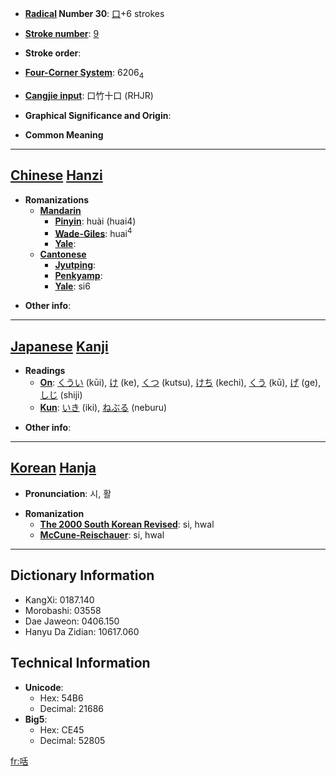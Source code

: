 * '''[[Wiktionary:Chinese radical index| Radical]] Number 30''': [[Wiktionary:Chinese radical index 口|口]]+6 strokes

* '''[[Wiktionary:Chinese total strokes index|Stroke number]]''': [[Wiktionary:Chinese total strokes index 9|9]]

* '''Stroke order''': 

* '''[[Wiktionary:Chinese four corner index|Four-Corner System]]''': 6206<sub>4</sub>

* '''[[Wiktionary:Chinese Cangjie index|Cangjie input]]''': 口竹十口 (RHJR)

* '''Graphical Significance and Origin''': 

* '''Common Meaning'''

----

== [[Chinese]] [[Hanzi]] ==

* '''Romanizations'''
** '''[[Mandarin]]'''
*** '''[[Pinyin]]''': huài (huai4)
*** '''[[Wade-Giles]]''': huai<sup>4</sup>
*** '''[[Yale]]''': 
** '''[[Cantonese]]'''
*** '''[[Jyutping]]''':
*** '''[[Penkyamp]]''': 
*** '''[[Yale]]''': si6

* '''Other info''': 

----

== [[Japanese]] [[Kanji]] ==

* '''Readings'''
** '''[[On]]''': [[くうい]] (kūi), [[け]] (ke), [[くつ]] (kutsu), [[けち]] (kechi), [[くう]] (kū), [[げ]] (ge), [[しじ]] (shiji)
** '''[[Kun]]''': [[いき]] (iki), [[ねぶる]] (neburu)

* '''Other info''':  

----

== [[Korean]] [[Hanja]] ==

* '''Pronunciation''': 시, 활

* '''Romanization'''
** '''[[The 2000 South Korean Revised Romanization|The 2000 South Korean Revised]]''': si, hwal
** '''[[McCune-Reischauer]]''': si, hwal

----

== Dictionary Information ==

* KangXi: 0187.140
* Morobashi: 03558
* Dae Jaweon: 0406.150
* Hanyu Da Zidian: 10617.060

== Technical Information ==

* '''Unicode''':
** Hex: 54B6
** Decimal: 21686
* '''Big5''':
** Hex: CE45
** Decimal: 52805

[[fr:咶]]